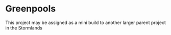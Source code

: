 
# Greenpools

<ProjectDetails
  floatRight
  region="Stormlands"
  house="Unknown"
  type="Village"
  status="Not Started"
  warp="warp not set"
  projectLead=""
  dateStarted="Invalid Date"
  dateCompleted="Invalid Date"
/>

This project may be assigned as a mini build to another larger parent project in the Stormlands
